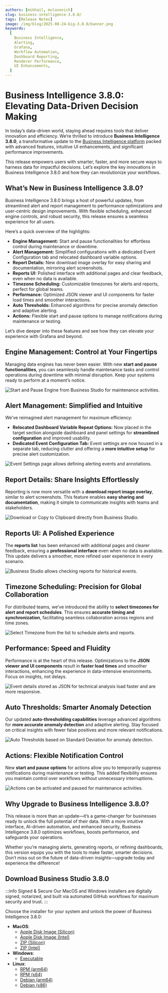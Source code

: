 ```yaml
---
authors: [mikhail, mulasevich]
slug: business-intelligence-3.8.0/
tags: [Release Notes]
image: /img/blog/2025-08-24-big-3.8.0/banner.png
keywords:
  [
    Business Intelligence,
    Alerting,
    Grafana,
    Workflow Automation,
    Dashboard Reporting,
    Renderer Performance,
    UI Enhancements,
  ]
---
```



# Business Intelligence 3.8.0: Elevating Data-Driven Decision Making

In today’s data-driven world, staying ahead requires tools that deliver innovation and efficiency. We’re thrilled to introduce **Business Intelligence 3.8.0**, a transformative update to the [Business Intelligence platform](/docs/) packed with advanced features, intuitive UI enhancements, and significant performance improvements.

This release empowers users with smarter, faster, and more secure ways to harness data for impactful decisions. Let’s explore the key innovations in Business Intelligence 3.8.0 and how they can revolutionize your workflows.

## What’s New in Business Intelligence 3.8.0?

Business Intelligence 3.8.0 brings a host of powerful updates, from streamlined alert and report management to performance optimizations and user-centric design improvements. With flexible scheduling, enhanced engine controls, and robust security, this release ensures a seamless experience for all users.

Here’s a quick overview of the highlights:

- **Engine Management:** Start and pause functionalities for effortless control during maintenance or downtime.
- **Alert Management:** Simplified configurations with a dedicated Event Configuration tab and relocated dashboard variable options.
- **Report Details:** New download image overlay for easy sharing and documentation, mirroring alert screenshots.
- **Reports UI:** Polished interface with additional pages and clear feedback, even when no data is available.
- **Timezone Scheduling:** Customizable timezones for alerts and reports, perfect for global teams.
- **Performance:** Optimized JSON viewer and UI components for faster load times and smoother interactions.
- **Auto Thresholds:** Enhanced algorithms for precise anomaly detection and adaptive alerting.
- **Actions:** Flexible start and pause options to manage notifications during maintenance or testing.

Let’s dive deeper into these features and see how they can elevate your experience with Grafana and beyond.

## Engine Management: Control at Your Fingertips

Managing data engines has never been easier. With new **start and pause functionalities**, you can seamlessly handle maintenance tasks and control operations during downtime with minimal disruption. Keep your systems ready to perform at a moment’s notice.

<Image
  title="Start and Pause Engine from Business Studio for maintenance activities."
  src="/img/blog/2025-08-24-big-3.8.0/engine-management.gif"
/>

## Alert Management: Simplified and Intuitive

We’ve reimagined alert management for maximum efficiency:

- **Relocated Dashboard Variable Repeat Options:** Now placed in the target section alongside dashboard and panel settings for **streamlined configuration** and improved usability.
- **Dedicated Event Configuration Tab:** Event settings are now housed in a separate tab, reducing clutter and offering a **more intuitive setup** for precise alert customization.

<Image
  title="Event Settings page allows defining alerting events and annotations."
  src="/img/blog/2025-08-24-big-3.8.0/event-configuration.png"
/>

## Report Details: Share Insights Effortlessly

Reporting is now more versatile with a **download report image overlay**, similar to alert screenshots. This feature enables **easy sharing and documentation**, making it simple to communicate insights with teams and stakeholders.

<Image
  title="Download or Copy to Clipboard directly from Business Studio."
  src="/img/blog/2025-08-24-big-3.8.0/report-download.png"
/>

## Reports UI: A Polished Experience

The **reports list** has been enhanced with additional pages and clearer feedback, ensuring a **professional interface** even when no data is available. This update delivers a smoother, more refined user experience in every scenario.

<Image
  title="Business Studio allows checking reports for historical events."
  src="/img/blog/2025-08-24-big-3.8.0/report-history.png"
/>

## Timezone Scheduling: Precision for Global Collaboration

For distributed teams, we’ve introduced the ability to **select timezones for alert and report schedules**. This ensures **accurate timing and synchronization**, facilitating seamless collaboration across regions and time zones.

<Image
  title="Select Timezone from the list to schedule alerts and reports."
  src="/img/blog/2025-08-24-big-3.8.0/alert-settings.png"
/>

## Performance: Speed and Fluidity

Performance is at the heart of this release. Optimizations to the **JSON viewer and UI components** result in **faster load times** and smoother interactions, enhancing the experience in data-intensive environments. Focus on insights, not delays.

<Image
  title="Event details stored as JSON for technical analysis load faster and are more responsive."
  src="/img/blog/2025-08-24-big-3.8.0/event-details.png"
/>

## Auto Thresholds: Smarter Anomaly Detection

Our updated **auto-thresholding capabilities** leverage advanced algorithms for **more accurate anomaly detection** and adaptive alerting. Stay focused on critical insights with fewer false positives and more relevant notifications.

<Image
  title="Auto Thresholds based on Standard Deviation for anomaly detection."
  src="/img/blog/2025-08-24-big-3.8.0/auto-thresholds.png"
/>

## Actions: Flexible Notification Control

New **start and pause options** for actions allow you to temporarily suppress notifications during maintenance or testing. This added flexibility ensures you maintain control over workflows without unnecessary interruptions.

<Image
  title="Actions can be activated and paused for maintenance activities."
  src="/img/blog/2025-08-24-big-3.8.0/action-management.png"
/>

## Why Upgrade to Business Intelligence 3.8.0?

This release is more than an update—it’s a game-changer for businesses ready to unlock the full potential of their data. With a more intuitive interface, AI-driven automation, and enhanced security, Business Intelligence 3.8.0 optimizes workflows, boosts performance, and safeguards your operations.

Whether you’re managing alerts, generating reports, or refining dashboards, this version equips you with the tools to make faster, smarter decisions. Don’t miss out on the future of data-driven insights—upgrade today and experience the difference!

## Download Business Studio 3.8.0

:::info Signed & Secure
Our MacOS and Windows installers are digitally signed, notarized, and built via automated GitHub workflows for maximum security and trust.
:::

Choose the installer for your system and unlock the power of Business Intelligence 3.8.0:

- **MacOS**:
  - [Apple Disk Image (Silicon)](https://github.com/VolkovLabs/business-intelligence/releases/download/v3.8.0/Business.Studio-3.8.0-arm64.dmg)
  - [Apple Disk Image (Intel)](https://github.com/VolkovLabs/business-intelligence/releases/download/v3.8.0/Business.Studio-3.8.0-x64.dmg)
  - [ZIP (Silicon)](https://github.com/VolkovLabs/business-intelligence/releases/download/v3.8.0/Business.Studio-darwin-arm64-3.8.0.zip)
  - [ZIP (Intel)](https://github.com/VolkovLabs/business-intelligence/releases/download/v3.8.0/Business.Studio-darwin-x64-3.8.0.zip)
- **Windows**:
  - [Executable](https://github.com/VolkovLabs/business-intelligence/releases/download/v3.8.0/Business.Studio-3.8.0.Setup.exe)
- **Linux**:
  - [RPM (arm64)](https://github.com/VolkovLabs/business-intelligence/releases/download/v3.8.0/business-studio-3.8.0-1.arm64.rpm)
  - [RPM (x64)](https://github.com/VolkovLabs/business-intelligence/releases/download/v3.8.0/business-studio-3.8.0-1.x86_64.rpm)
  - [Debian (arm64)](https://github.com/VolkovLabs/business-intelligence/releases/download/v3.8.0/business-studio_3.8.0_arm64.deb)
  - [Debian (x86)](https://github.com/VolkovLabs/business-intelligence/releases/download/v3.8.0/business-studio_3.8.0_amd64.deb)

<GettingStarted />

<Feedback />
